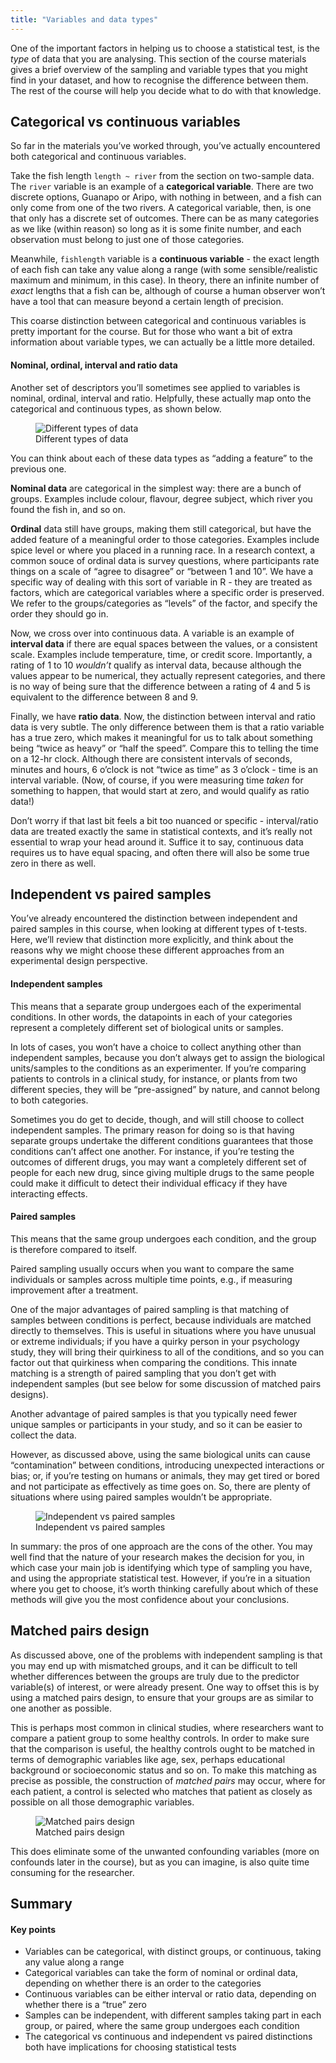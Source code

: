 ```yaml
---
title: "Variables and data types"
---
```


One of the important factors in helping us to choose a statistical test, is the *type* of data that you are analysing. This section of the course materials gives a brief overview of the sampling and variable types that you might find in your dataset, and how to recognise the difference between them. The rest of the course will help you decide what to do with that knowledge.

## Categorical vs continuous variables

So far in the materials you've worked through, you've actually encountered both categorical and continuous variables. 

Take the fish length `length ~ river` from the section on two-sample data. The `river` variable is an example of a **categorical variable**. There are two discrete options, Guanapo or Aripo, with nothing in between, and a fish can only come from one of the two rivers. A categorical variable, then, is one that only has a discrete set of outcomes. There can be as many categories as we like (within reason) so long as it is some finite number, and each observation must belong to just one of those categories.

Meanwhile, `fishlength` variable is a **continuous variable** - the exact length of each fish can take any value along a range (with some sensible/realistic maximum and minimum, in this case). In theory, there an infinite number of *exact* lengths that a fish can be, although of course a human observer won't have a tool that can measure beyond a certain length of precision.

This coarse distinction between categorical and continuous variables is pretty important for the course. But for those who want a bit of extra information about variable types, we can actually be a little more detailed.

#### Nominal, ordinal, interval and ratio data

Another set of descriptors you'll sometimes see applied to variables is nominal, ordinal, interval and ratio. Helpfully, these actually map onto the categorical and continuous types, as shown below.

![Different types of data](img/data-types.png)

You can think about each of these data types as "adding a feature" to the previous one. 

**Nominal data** are categorical in the simplest way: there are a bunch of groups. Examples include colour, flavour, degree subject, which river you found the fish in, and so on.

**Ordinal** data still have groups, making them still categorical, but have the added feature of a meaningful order to those categories. Examples include spice level or where you placed in a running race. In a research context, a common souce of ordinal data is survey questions, where participants rate things on a scale of "agree to disagree" or "between 1 and 10". We have a specific way of dealing with this sort of variable in R - they are treated as factors, which are categorical variables where a specific order is preserved. We refer to the groups/categories as "levels" of the factor, and specify the order they should go in.

Now, we cross over into continuous data. A variable is an example of **interval data** if there are equal spaces between the values, or a consistent scale. Examples include temperature, time, or credit score. Importantly, a rating of 1 to 10 *wouldn't* qualify as interval data, because although the values appear to be numerical, they actually represent categories, and there is no way of being sure that the difference between a rating of 4 and 5 is equivalent to the difference between 8 and 9.

Finally, we have **ratio data**. Now, the distinction between interval and ratio data is very subtle. The only difference between them is that a ratio variable has a true zero, which makes it meaningful for us to talk about something being "twice as heavy" or "half the speed". Compare this to telling the time on a 12-hr clock. Although there are consistent intervals of seconds, minutes and hours, 6 o'clock is not "twice as time" as 3 o'clock - time is an interval variable. (Now, of course, if you were measuring time *taken* for something to happen, that would start at zero, and would qualify as ratio data!)

Don't worry if that last bit feels a bit too nuanced or specific - interval/ratio data are treated exactly the same in statistical contexts, and it's really not essential to wrap your head around it. Suffice it to say, continuous data requires us to have equal spacing, and often there will also be some true zero in there as well.

## Independent vs paired samples

You've already encountered the distinction between independent and paired samples in this course, when looking at different types of t-tests. Here, we'll review that distinction more explicitly, and think about the reasons why we might choose these different approaches from an experimental design perspective.

#### Independent samples

This means that a separate group undergoes each of the experimental conditions. In other words, the datapoints in each of your categories represent a completely different set of biological units or samples.

In lots of cases, you won't have a choice to collect anything other than independent samples, because you don't always get to assign the biological units/samples to the conditions as an experimenter. If you're comparing patients to controls in a clinical study, for instance, or plants from two different species, they will be "pre-assigned" by nature, and cannot belong to both categories.

Sometimes you do get to decide, though, and will still choose to collect independent samples. The primary reason for doing so is that having separate groups undertake the different conditions guarantees that those conditions can't affect one another. For instance, if you're testing the outcomes of different drugs, you may want a completely different set of people for each new drug, since giving multiple drugs to the same people could make it difficult to detect their individual efficacy if they have interacting effects.

#### Paired samples

This means that the same group undergoes each condition, and the group is therefore compared to itself.

Paired sampling usually occurs when you want to compare the same individuals or samples across multiple time points, e.g., if measuring improvement after a treatment. 

One of the major advantages of paired sampling is that matching of samples between conditions is perfect, because individuals are matched directly to themselves. This is useful in situations where you have unusual or extreme individuals; if you have a quirky person in your psychology study, they will bring their quirkiness to all of the conditions, and so you can factor out that quirkiness when comparing the conditions. This innate matching is a strength of paired sampling that you don't get with independent samples (but see below for some discussion of matched pairs designs).

Another advantage of paired samples is that you typically need fewer unique samples or participants in your study, and so it can be easier to collect the data. 

However, as discussed above, using the same biological units can cause "contamination" between conditions, introducing unexpected interactions or bias; or, if you're testing on humans or animals, they may get tired or bored and not participate as effectively as time goes on. So, there are plenty of situations where using paired samples wouldn't be appropriate.

![Independent vs paired samples](img/indep-vs-paired.png)

In summary: the pros of one approach are the cons of the other. You may well find that the nature of your research makes the decision for you, in which case your main job is identifying which type of sampling you have, and using the appropriate statistical test. However, if you're in a situation where you get to choose, it's worth thinking carefully about which of these methods will give you the most confidence about your conclusions.

::: {.callout-tip collapse="true"}
## Matched pairs design

As discussed above, one of the problems with independent sampling is that you may end up with mismatched groups, and it can be difficult to tell whether differences between the groups are truly due to the predictor variable(s) of interest, or were already present. One way to offset this is by using a matched pairs design, to ensure that your groups are as similar to one another as possible.

This is perhaps most common in clinical studies, where researchers want to compare a patient group to some healthy controls. In order to make sure that the comparison is useful, the healthy controls ought to be matched in terms of demographic variables like age, sex, perhaps educational background or socioeconomic status and so on. To make this matching as precise as possible, the construction of *matched pairs* may occur, where for each patient, a control is selected who matches that patient as closely as possible on all those demographic variables.

![Matched pairs design](img/matched-pairs.png)

This does eliminate some of the unwanted confounding variables (more on confounds later in the course), but as you can imagine, is also quite time consuming for the researcher.
:::

## Summary

::: {.callout-tip}
#### Key points

- Variables can be categorical, with distinct groups, or continuous, taking any value along a range
- Categorical variables can take the form of nominal or ordinal data, depending on whether there is an order to the categories
- Continuous variables can be either interval or ratio data, depending on whether there is a "true" zero
- Samples can be independent, with different samples taking part in each group, or paired, where the same group undergoes each condition
- The categorical vs continuous and independent vs paired distinctions both have implications for choosing statistical tests
:::